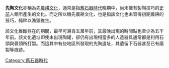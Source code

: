 {{Unreferenced|time=2020-12-21T10:48:07+00:00}}
'''先陶文化'''亦稱為先[[農耕文化|農耕文化]]，通常是指[[舊石器時代|舊石器時代]]晚期中，尚未擁有製陶技巧的[[史前|史前]]人類所產生的文化。而之所以稱先農耕文化，也是指該文化也未習得初期農耕的技巧，純粹以漁獵維生。

該文化推斷存在的期間，最早可溯自五萬年前，其最晚出現的時間點也至少為五千年前。該文化遺址即使未出現陶罐，卻仍有出現相當多的人造器具通常都是利用石頭與骨頭所打製。而這其中有些地區所發現的先陶遺址，其遺留下石器甚至已有磨製等痕跡。

[[Category:舊石器時代|Category:舊石器時代]]